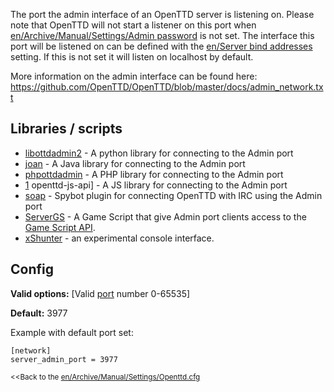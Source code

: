 The port the admin interface of an OpenTTD server is listening on. Please note that OpenTTD will not start a listener on this port when [[en/Archive/Manual/Settings/Admin password]] is not set.
The interface this port will be listened on can be defined with the [[en/Server bind addresses]] setting. If this is not set it will listen on localhost by default.

More information on the admin interface can be found here: https://github.com/OpenTTD/OpenTTD/blob/master/docs/admin_network.txt

== Libraries / scripts ==
* [https://github.com/Xaroth/libottdadmin2 libottdadmin2] - A python library for connecting to the Admin port
* [https://dev.openttdcoop.org/projects/joan joan] - A Java library for connecting to the Admin port
* [https://github.com/garveen/phpottdadmin phpottdadmin] - A PHP library for connecting to the Admin port
* [https://github.com/avdg/openttd-js-api] openttd-js-api] - A JS library for connecting to the Admin port
* [https://dev.openttdcoop.org/projects/soap soap] - Spybot plugin for connecting OpenTTD with IRC using the Admin port
* [https://www.tt-forums.net/viewtopic.php?f=65&t=68828 ServerGS] - A Game Script that give Admin port clients access to the [http://nogo.openttd.org/api/ Game Script API].
* [http://www.x-base.org/openttd/xshunter.html xShunter] - an experimental console interface.

== Config ==
'''Valid options:''' [Valid [https://en.wikipedia.org/wiki/Port_(computer_networking) port] number 0-65535]

'''Default:''' 3977

Example with default port set:
<pre>
[network]
server_admin_port = 3977
</pre>

<small><<Back to the [[en/Archive/Manual/Settings/Openttd.cfg]]</small>